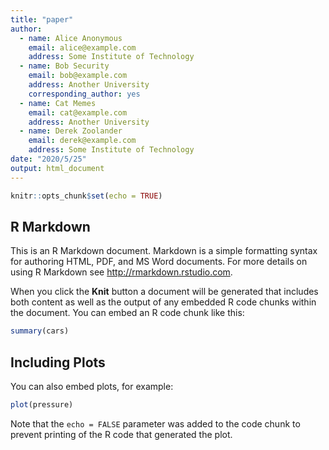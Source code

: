 ```yaml
---
title: "paper"
author:
  - name: Alice Anonymous
    email: alice@example.com
    address: Some Institute of Technology
  - name: Bob Security
    email: bob@example.com
    address: Another University
    corresponding_author: yes
  - name: Cat Memes
    email: cat@example.com
    address: Another University
  - name: Derek Zoolander
    email: derek@example.com
    address: Some Institute of Technology
date: "2020/5/25"
output: html_document
---
```


```r
knitr::opts_chunk$set(echo = TRUE)
```

## R Markdown

This is an R Markdown document. Markdown is a simple formatting syntax for authoring HTML, PDF, and MS Word documents. For more details on using R Markdown see <http://rmarkdown.rstudio.com>.

When you click the **Knit** button a document will be generated that includes both content as well as the output of any embedded R code chunks within the document. You can embed an R code chunk like this:

```r
summary(cars)
```

## Including Plots

You can also embed plots, for example:

```r
plot(pressure)
```

Note that the `echo = FALSE` parameter was added to the code chunk to prevent printing of the R code that generated the plot.

